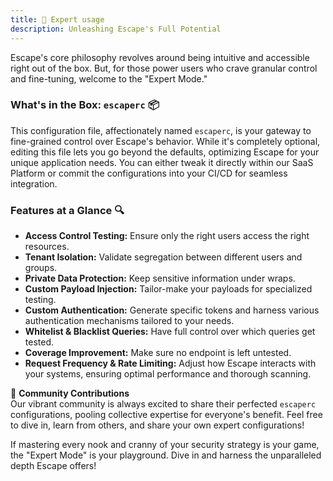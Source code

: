 ```yaml
---
title: 💪 Expert usage
description: Unleashing Escape's Full Potential
---
```


Escape's core philosophy revolves around being intuitive and accessible right out of the box. But, for those power users who crave granular control and fine-tuning, welcome to the "Expert Mode."

### What's in the Box: `escaperc` 📦
This configuration file, affectionately named `escaperc`, is your gateway to fine-grained control over Escape's behavior. While it's completely optional, editing this file lets you go beyond the defaults, optimizing Escape for your unique application needs. You can either tweak it directly within our SaaS Platform or commit the configurations into your CI/CD for seamless integration.

### Features at a Glance 🔍
- **Access Control Testing:** Ensure only the right users access the right resources.
- **Tenant Isolation:** Validate segregation between different users and groups.
- **Private Data Protection:** Keep sensitive information under wraps.
- **Custom Payload Injection:** Tailor-make your payloads for specialized testing.
- **Custom Authentication:** Generate specific tokens and harness various authentication mechanisms tailored to your needs.
- **Whitelist & Blacklist Queries:** Have full control over which queries get tested.
- **Coverage Improvement:** Make sure no endpoint is left untested.
- **Request Frequency & Rate Limiting:** Adjust how Escape interacts with your systems, ensuring optimal performance and thorough scanning.

🌟 **Community Contributions**  
Our vibrant community is always excited to share their perfected `escaperc` configurations, pooling collective expertise for everyone's benefit. Feel free to dive in, learn from others, and share your own expert configurations!

If mastering every nook and cranny of your security strategy is your game, the "Expert Mode" is your playground. Dive in and harness the unparalleled depth Escape offers!
